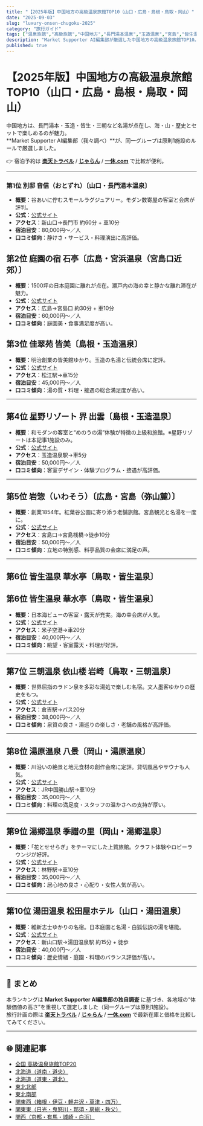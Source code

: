 ```yaml
---
title: "【2025年版】中国地方の高級温泉旅館TOP10（山口・広島・島根・鳥取・岡山）"
date: "2025-09-03"
slug: "luxury-onsen-chugoku-2025"
category: "旅行ガイド"
tags: ["温泉旅館","高級旅館","中国地方","長門湯本温泉","玉造温泉","宮島","皆生温泉","三朝温泉","湯原温泉","湯郷温泉","楽天トラベル","一休"]
description: "Market Supporter AI編集部が厳選した中国地方の高級温泉旅館TOP10。公式リンク・アクセス・料金目安・口コミ傾向をまとめました。"
published: true
---
```


# 【2025年版】中国地方の高級温泉旅館TOP10（山口・広島・島根・鳥取・岡山）

中国地方は、長門湯本・玉造・皆生・三朝など名湯が点在し、海・山・歴史とセットで楽しめるのが魅力。  
**Market Supporter AI編集部（我々調べ）**が、同一グループは原則1施設のルールで厳選しました。  

👉 宿泊予約は **[楽天トラベル](/api/go/rakuten-travel)** / **[じゃらん](/api/go/jalan)** / **[一休.com](/api/go/ikyu)** で比較が便利。

---

### 第1位 別邸 音信（おとずれ）〔山口・長門湯本温泉〕
- **概要**：谷あいに佇むスモールラグジュアリー。モダン数寄屋の客室と会席が評判。
- **公式**：[公式サイト](https://otozure.jp/)
- **アクセス**：新山口→長門市 約60分 + 車10分
- **宿泊目安**：80,000円〜／人
- **口コミ傾向**：静けさ・サービス・料理演出に高評価。

## 第2位 庭園の宿 石亭〔広島・宮浜温泉（宮島口近郊）〕
- **概要**：1500坪の日本庭園に離れが点在。瀬戸内の海の幸と静かな離れ滞在が魅力。
- **公式**：[公式サイト](https://www.sekitei.to/)
- **アクセス**：広島→宮島口 約30分 + 車10分
- **宿泊目安**：60,000円〜／人
- **口コミ傾向**：庭園美・食事満足度が高い。

## 第3位 佳翠苑 皆美〔島根・玉造温泉〕
- **概要**：明治創業の皆美館ゆかり。玉造の名湯と伝統会席に定評。
- **公式**：[公式サイト](https://www.kasuien-minami.jp/)
- **アクセス**：松江駅→車15分
- **宿泊目安**：45,000円〜／人
- **口コミ傾向**：湯の質・料理・接遇の総合満足度が高い。 
---

## 第4位 星野リゾート 界 出雲〔島根・玉造温泉〕
- **概要**：和モダンの客室と“めのうの湯”体験が特徴の上級和旅館。※星野リゾートは本記事1施設のみ。  
- **公式**：[公式サイト](https://hoshinoresorts.com/ja/hotels/kaiizumo/)  
- **アクセス**：玉造温泉駅→車5分  
- **宿泊目安**：50,000円〜／人  
- **口コミ傾向**：客室デザイン・体験プログラム・接遇が高評価。  

---

## 第5位 岩惣（いわそう）〔広島・宮島（弥山麓）〕
- **概要**：創業1854年。紅葉谷公園に寄り添う老舗旅館。宮島観光と名湯を一度に。  
- **公式**：[公式サイト](https://www.iwaso.com/)  
- **アクセス**：宮島口→宮島桟橋→徒歩10分  
- **宿泊目安**：50,000円〜／人  
- **口コミ傾向**：立地の特別感、料亭品質の会席に満足の声。  

---

## 第6位 皆生温泉 華水亭〔鳥取・皆生温泉〕
## 第6位 皆生温泉 華水亭〔鳥取・皆生温泉〕
- **概要**：日本海ビューの客室・露天が充実。海の幸会席が人気。
- **公式**：[公式サイト](https://kaikeonsenkasuitei.jp/)
- **アクセス**：米子空港→車20分
- **宿泊目安**：40,000円〜／人
- **口コミ傾向**：眺望・客室露天・料理が好評。  
---

## 第7位 三朝温泉 依山楼 岩崎〔鳥取・三朝温泉〕
- **概要**：世界屈指のラドン泉を多彩な湯処で楽しむ名宿。文人墨客ゆかりの歴史をもつ。  
- **公式**：[公式サイト](https://izanro.co.jp/)  
- **アクセス**：倉吉駅→バス20分  
- **宿泊目安**：38,000円〜／人  
- **口コミ傾向**：泉質の良さ・湯巡りの楽しさ・老舗の風格が高評価。  

---

## 第8位 湯原温泉 八景〔岡山・湯原温泉〕
- **概要**：川沿いの絶景と地元食材の創作会席に定評。貸切風呂やサウナも人気。  
- **公式**：[公式サイト](https://www.hakkei-yubara.jp/)  
- **アクセス**：JR中国勝山駅→車10分  
- **宿泊目安**：35,000円〜／人  
- **口コミ傾向**：料理の満足度・スタッフの温かさへの支持が厚い。  

---

## 第9位 湯郷温泉 季譜の里〔岡山・湯郷温泉〕
- **概要**：「花とせせらぎ」をテーマにした上質旅館。クラフト体験やロビーラウンジが好評。  
- **公式**：[公式サイト](https://www.kifunosato.com/)  
- **アクセス**：林野駅→車10分  
- **宿泊目安**：35,000円〜／人  
- **口コミ傾向**：居心地の良さ・心配り・女性人気が高い。  

---

## 第10位 湯田温泉 松田屋ホテル〔山口・湯田温泉〕
- **概要**：維新志士ゆかりの名宿。日本庭園と名湯・白狐伝説の湯を堪能。  
- **公式**：[公式サイト](https://www.matsudayahotel.co.jp/)  
- **アクセス**：新山口駅→湯田温泉駅 約15分 + 徒歩  
- **宿泊目安**：40,000円〜／人  
- **口コミ傾向**：歴史情緒・庭園・料理のバランス評価が高い。  

---

## 📌 まとめ
本ランキングは **Market Supporter AI編集部の独自調査** に基づき、各地域の“体験価値の高さ”を重視して選定しました（同一グループは原則1施設）。  
旅行計画の際は **[楽天トラベル](/api/go/rakuten-travel)** / **[じゃらん](/api/go/jalan)** / **[一休.com](/api/go/ikyu)** で最新在庫と価格を比較してみてください。

---

## 🌐 関連記事
- [全国 高級温泉旅館TOP20](/travel/luxury-onsen-ryokan-2025)
- [北海道（道南・道央）](/travel/luxury-onsen-hokkaido-south-2025)
- [北海道（道東・道北）](/travel/luxury-onsen-hokkaido-north-2025)
- [東北北部](/travel/luxury-onsen-tohoku-north-2025)
- [東北南部](/travel/luxury-onsen-tohoku-south-2025)
- [関東西（箱根・伊豆・軽井沢・草津・四万）](/travel/luxury-onsen-kanto-west-2025)
- [関東東（日光・鬼怒川・那須・房総・秩父）](/travel/luxury-onsen-kanto-east-2025)
- [関西（京都・有馬・城崎・白浜）](/travel/luxury-onsen-kansai-2025)

